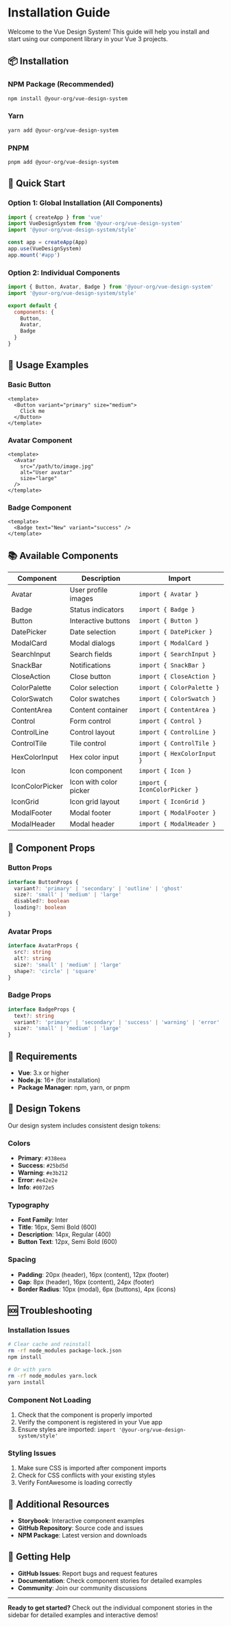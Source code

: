 
<Meta title="Getting Started/Installation" />

# Installation Guide

Welcome to the Vue Design System! This guide will help you install and start using our component library in your Vue 3 projects.

## 📦 Installation

### NPM Package (Recommended)

```bash
npm install @your-org/vue-design-system
```

### Yarn

```bash
yarn add @your-org/vue-design-system
```

### PNPM

```bash
pnpm add @your-org/vue-design-system
```

## 🚀 Quick Start

### Option 1: Global Installation (All Components)

```javascript
import { createApp } from 'vue'
import VueDesignSystem from '@your-org/vue-design-system'
import '@your-org/vue-design-system/style'

const app = createApp(App)
app.use(VueDesignSystem)
app.mount('#app')
```

### Option 2: Individual Components

```javascript
import { Button, Avatar, Badge } from '@your-org/vue-design-system'
import '@your-org/vue-design-system/style'

export default {
  components: {
    Button,
    Avatar,
    Badge
  }
}
```

## 🎯 Usage Examples

### Basic Button

```vue
<template>
  <Button variant="primary" size="medium">
    Click me
  </Button>
</template>
```

### Avatar Component

```vue
<template>
  <Avatar 
    src="/path/to/image.jpg" 
    alt="User avatar" 
    size="large" 
  />
</template>
```

### Badge Component

```vue
<template>
  <Badge text="New" variant="success" />
</template>
```

## 📚 Available Components

| Component | Description | Import |
|-----------|-------------|---------|
| Avatar | User profile images | `import { Avatar }` |
| Badge | Status indicators | `import { Badge }` |
| Button | Interactive buttons | `import { Button }` |
| DatePicker | Date selection | `import { DatePicker }` |
| ModalCard | Modal dialogs | `import { ModalCard }` |
| SearchInput | Search fields | `import { SearchInput }` |
| SnackBar | Notifications | `import { SnackBar }` |
| CloseAction | Close button | `import { CloseAction }` |
| ColorPalette | Color selection | `import { ColorPalette }` |
| ColorSwatch | Color swatches | `import { ColorSwatch }` |
| ContentArea | Content container | `import { ContentArea }` |
| Control | Form control | `import { Control }` |
| ControlLine | Control layout | `import { ControlLine }` |
| ControlTile | Tile control | `import { ControlTile }` |
| HexColorInput | Hex color input | `import { HexColorInput }` |
| Icon | Icon component | `import { Icon }` |
| IconColorPicker | Icon with color picker | `import { IconColorPicker }` |
| IconGrid | Icon grid layout | `import { IconGrid }` |
| ModalFooter | Modal footer | `import { ModalFooter }` |
| ModalHeader | Modal header | `import { ModalHeader }` |

## 🎨 Component Props

### Button Props

```typescript
interface ButtonProps {
  variant?: 'primary' | 'secondary' | 'outline' | 'ghost'
  size?: 'small' | 'medium' | 'large'
  disabled?: boolean
  loading?: boolean
}
```

### Avatar Props

```typescript
interface AvatarProps {
  src?: string
  alt?: string
  size?: 'small' | 'medium' | 'large'
  shape?: 'circle' | 'square'
}
```

### Badge Props

```typescript
interface BadgeProps {
  text?: string
  variant?: 'primary' | 'secondary' | 'success' | 'warning' | 'error'
  size?: 'small' | 'medium' | 'large'
}
```

## 🔧 Requirements

- **Vue**: 3.x or higher
- **Node.js**: 16+ (for installation)
- **Package Manager**: npm, yarn, or pnpm

## 🎨 Design Tokens

Our design system includes consistent design tokens:

### Colors
- **Primary**: `#338eea`
- **Success**: `#25bd5d`
- **Warning**: `#e3b212`
- **Error**: `#e42e2e`
- **Info**: `#0072e5`

### Typography
- **Font Family**: Inter
- **Title**: 16px, Semi Bold (600)
- **Description**: 14px, Regular (400)
- **Button Text**: 12px, Semi Bold (600)

### Spacing
- **Padding**: 20px (header), 16px (content), 12px (footer)
- **Gap**: 8px (header), 16px (content), 24px (footer)
- **Border Radius**: 10px (modal), 6px (buttons), 4px (icons)

## 🆘 Troubleshooting

### Installation Issues

```bash
# Clear cache and reinstall
rm -rf node_modules package-lock.json
npm install

# Or with yarn
rm -rf node_modules yarn.lock
yarn install
```

### Component Not Loading

1. Check that the component is properly imported
2. Verify the component is registered in your Vue app
3. Ensure styles are imported: `import '@your-org/vue-design-system/style'`

### Styling Issues

1. Make sure CSS is imported after component imports
2. Check for CSS conflicts with your existing styles
3. Verify FontAwesome is loading correctly

## 📖 Additional Resources

- **Storybook**: Interactive component examples
- **GitHub Repository**: Source code and issues
- **NPM Package**: Latest version and downloads

## 🎉 Getting Help

- **GitHub Issues**: Report bugs and request features
- **Documentation**: Check component stories for detailed examples
- **Community**: Join our community discussions

---

**Ready to get started?** Check out the individual component stories in the sidebar for detailed examples and interactive demos!
